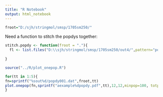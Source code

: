 ```yaml
---
title: "R Notebook"
output: html_notebook
---
```


```r

froot="D:/sjh/stringmol/smsp/1705sm250/"

```

Need a function to stitch the popdys together: 

```r
stitch.popdy <- function(froot = "."){
  fl <- list.files("D:\\sjh/stringmol/smsp/1705sm250/out4/",pattern="popdy*")
  
}
```


```r
source("../R/plot_onepop.R")

for(tt in 1:5){
fn=sprintf("%sout%d/popdy001.dat",froot,tt)
plot.onepop(fn,sprintf("aexample%dpopdy.pdf",tt),12,12,minpop=100, totpop=T,plotnspp = T,title=sprintf("run %d",tt))
}
```

